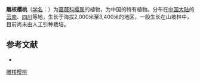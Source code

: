 {{Speciesbox
| name = 雕核樱桃
| status = 
| status_system = 
| image =
| genus = Cerasus
| species = pleiocerasus
| authority = (Koehne) Yü et Li
}}

'''雕核樱桃'''（[[学名|学名]]：{{lang|la|''Cerasus pleiocerasus''}}）为[[蔷薇科|蔷薇科]][[樱属|樱属]]的植物，为中国的特有植物。分布在[[中国大陆|中国大陆]]的[[云南|云南]]、[[四川|四川]]等地，生长于海拔2,000米至3,400米的地区，一般生长在山坡林中，目前尚未由人工引种栽培。

== 参考文献 ==
<div class="references-small">
* {{cite web| url =http://www.bioinfo.cn/db05/KmzwSpecies.php?action=view&id=18925| title =雕核樱桃| work =《中国高等植物数据库全库》| publisher =中国科学院微生物研究所| author =昆明植物研究所| accessdate =2009-02-25| deadurl =yes| archiveurl =https://web.archive.org/web/20160305080535/http://www.bioinfo.cn/db05/KmzwSpecies.php?action=view&id=18925| archivedate =2016-03-05}}
</div>
{{Taxonbar|from=Q15228477}}

[[Category:樱|雕核樱桃]]


{{植物小作品}}